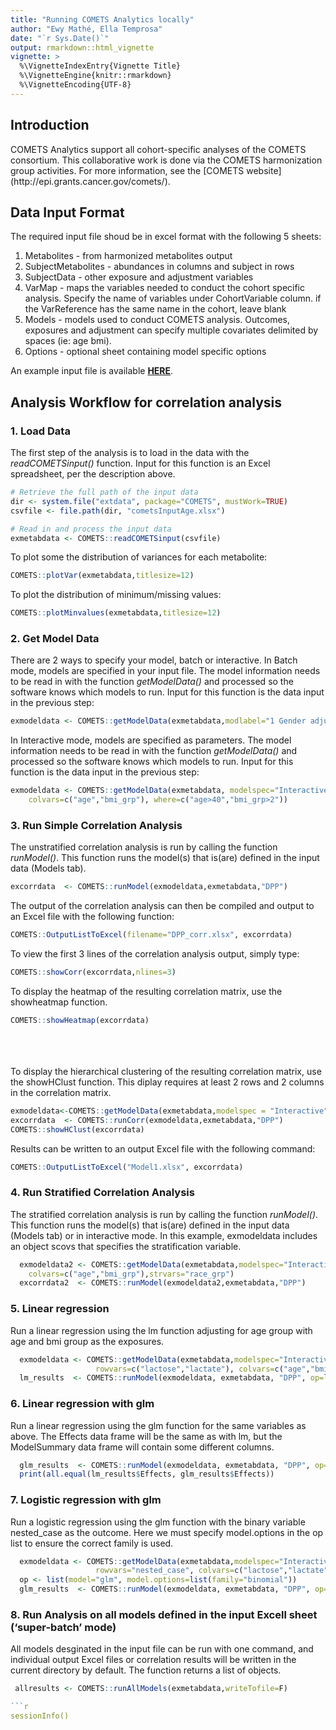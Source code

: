 ```yaml
---
title: "Running COMETS Analytics locally"
author: "Ewy Mathé, Ella Temprosa"
date: "`r Sys.Date()`"
output: rmarkdown::html_vignette
vignette: >
  %\VignetteIndexEntry{Vignette Title}
  %\VignetteEngine{knitr::rmarkdown}
  %\VignetteEncoding{UTF-8}
---
```


## Introduction

COMETS Analytics support all cohort-specific analyses of the COMETS consortium. This collaborative work is done via the COMETS harmonization group activities. For more information, see the [COMETS website] (http://epi.grants.cancer.gov/comets/).

## Data Input Format

The required input file shoud be in excel format with the following 5 sheets: 

  1. Metabolites - from harmonized metabolites output
  2. SubjectMetabolites - abundances in columns and subject in rows
  3. SubjectData - other exposure and adjustment variables
  4. VarMap - maps the variables needed to conduct the cohort specific analysis. Specify the name of variables under CohortVariable column. if the VarReference has the same name in the cohort, leave blank
  5. Models - models used to conduct COMETS analysis. Outcomes, exposures and adjustment can specify multiple covariates delimited by spaces (ie: age bmi).
  6. Options - optional sheet containing model specific options

An example input file is available [**HERE**](https://www.comets-analytics.org/examples/cometsInput.xlsx).

## Analysis Workflow for correlation analysis

### 1. Load Data

The first step of the analysis is to load in the data with the *readCOMETSinput()* function.  Input for this function is an Excel spreadsheet, per the description above.  

```r
# Retrieve the full path of the input data
dir <- system.file("extdata", package="COMETS", mustWork=TRUE)
csvfile <- file.path(dir, "cometsInputAge.xlsx")

# Read in and process the input data
exmetabdata <- COMETS::readCOMETSinput(csvfile)
```

To plot some the distribution of variances for each metabolite:
```r
COMETS::plotVar(exmetabdata,titlesize=12)
```

To plot the distribution of minimum/missing values:
```r
COMETS::plotMinvalues(exmetabdata,titlesize=12)
```

### 2. Get Model Data

There are 2 ways to specify your model, batch or interactive.
In Batch mode, models are specified in your input file. The model information needs to be read in with the function *getModelData()* and processed so the software knows which models to run.  Input for this function is the data input in the previous step:

```r
exmodeldata <- COMETS::getModelData(exmetabdata,modlabel="1 Gender adjusted")
```
In Interactive mode, models are specified as parameters. The model information needs to be read in with the function *getModelData()* and processed so the software knows which models to run.  Input for this function is the data input in the previous step:

```r
exmodeldata <- COMETS::getModelData(exmetabdata, modelspec="Interactive",
	colvars=c("age","bmi_grp"), where=c("age>40","bmi_grp>2"))
```

### 3. Run Simple Correlation Analysis

The unstratified correlation analysis is run by calling the function *runModel()*.  This function runs the model(s) that is(are) defined in the input data (Models tab).  

```r
excorrdata  <- COMETS::runModel(exmodeldata,exmetabdata,"DPP")
```

The output of the correlation analysis can then be compiled and output to an Excel file with the following function:
```r
COMETS::OutputListToExcel(filename="DPP_corr.xlsx", excorrdata)
```

To view the first 3 lines of the correlation analysis output, simply type:
```r
COMETS::showCorr(excorrdata,nlines=3)
```

To display the heatmap of the resulting correlation matrix, use the showheatmap function.
```r
COMETS::showHeatmap(excorrdata)
```
\
\
\
To display the hierarchical clustering of the resulting correlation matrix, use the showHClust function. This diplay requires at least 2 rows and 2 columns in the correlation matrix.

```r
exmodeldata<-COMETS::getModelData(exmetabdata,modelspec = "Interactive",colvars = c("bmi_grp","age"))
excorrdata  <- COMETS::runCorr(exmodeldata,exmetabdata,"DPP")
COMETS::showHClust(excorrdata)
```

Results can be written to an output Excel file with the following command:

```r
COMETS::OutputListToExcel("Model1.xlsx", excorrdata)
```

### 4. Run Stratified Correlation Analysis

The stratified correlation analysis is run by calling the function *runModel()*.  This function runs the model(s) that is(are) defined in the input data (Models tab) or in interactive mode. In this example, exmodeldata includes an object scovs that specifies the stratification variable.        

```r
  exmodeldata2 <- COMETS::getModelData(exmetabdata,modelspec="Interactive",rowvars=c("lactose","lactate"),
	colvars=c("age","bmi_grp"),strvars="race_grp")
  excorrdata2  <- COMETS::runModel(exmodeldata2,exmetabdata,"DPP")
```

### 5. Linear regression
Run a linear regression using the lm function adjusting for age group with age and bmi group as the exposures.
```r
  exmodeldata <- COMETS::getModelData(exmetabdata,modelspec="Interactive", adjvars="age_grp",
                   rowvars=c("lactose","lactate"), colvars=c("age","bmi_grp"))
  lm_results  <- COMETS::runModel(exmodeldata, exmetabdata, "DPP", op=list(model="lm"))
```

### 6. Linear regression with glm
Run a linear regression using the glm function for the same variables as above.
The Effects data frame will be the same as with lm, but the ModelSummary data frame
will contain some different columns.
```r
  glm_results  <- COMETS::runModel(exmodeldata, exmetabdata, "DPP", op=list(model="glm"))
  print(all.equal(lm_results$Effects, glm_results$Effects))
```
### 7. Logistic regression with glm
Run a logistic regression using the glm function with the binary variable nested_case
as the outcome. Here we must specify model.options in the op list to ensure the
correct family is used.
```r
  exmodeldata <- COMETS::getModelData(exmetabdata,modelspec="Interactive", adjvars="age_grp",
                   rowvars="nested_case", colvars=c("lactose","lactate"))
  op <- list(model="glm", model.options=list(family="binomial"))
  glm_results  <- COMETS::runModel(exmodeldata, exmetabdata, "DPP", op=op)
```

### 8. Run Analysis on all models defined in the input Excell sheet ('super-batch' mode)

All models desginated in the input file can be run with one command, and individual output Excel files or correlation results will be written in the current directory by default. The function returns a list of objects.

```r
 allresults <- COMETS::runAllModels(exmetabdata,writeTofile=F)

```r
sessionInfo()
```
